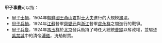 '''甲子事變'''可以指：
*[[甲子士禍|甲子士禍]]，1504年[[朝鮮國王|朝鮮國王]][[燕山君|燕山君]]對[[士大夫|士大夫]]進行的大規模[[肅清|肅清]]。
*[[甲子兵禍|甲子兵禍]]，1924年[[江蘇|江蘇]]督軍[[齊燮元|齊燮元]]與[[浙江|浙江]]督軍[[盧永祥|盧永祥]]之間進行的戰爭。
*[[甲子兵變|甲子兵變]]，1924年[[馮玉祥|馮玉祥]]於[[北京|北京]]發兵劫持了時任大總統[[曹錕|曹錕]]以奪政權，並驅逐[[紫禁城|紫禁城]]中的清帝[[溥儀|溥儀]]，洗劫財寶。

{{Disambiguation|Cat=四字亚洲事件消歧义}}